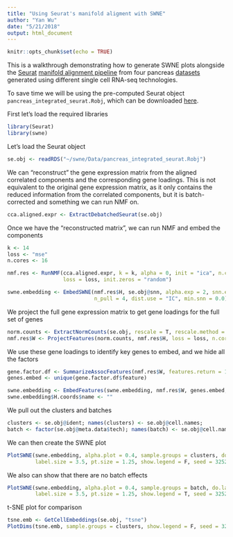 ```yaml
---
title: "Using Seurat's manifold aligment with SWNE"
author: "Yan Wu"
date: "5/21/2018"
output: html_document
---
```


```r
knitr::opts_chunk$set(echo = TRUE)
```

This is a walkthrough demonstrating how to generate SWNE plots alongside the [Seurat](http://satijalab.org/seurat/) [manifold alignment pipeline]() from four pancreas [datasets](http://bit.ly/IAexpmat) generated using different single cell RNA-seq technologies.

To save time we will be using the pre-computed Seurat object `pancreas_integrated_seurat.Robj`, which can be downloaded [here](ftp://genome-miner.ucsd.edu/swne_files/pancreas_integrated_seurat.Robj).


First let's load the required libraries
```r
library(Seurat)
library(swne)
```


Let's load the Seurat object
```r
se.obj <- readRDS("~/swne/Data/pancreas_integrated_seurat.Robj")
```


We can "reconstruct" the gene expression matrix from the aligned correlated components and the corresponding gene loadings. This is not equivalent to the original gene expression matrix, as it only contains the reduced information from the correlated components, but it is batch-corrected and something we can run NMF on.
```r
cca.aligned.expr <- ExtractDebatchedSeurat(se.obj)
```


Once we have the "reconstructed matrix", we can run NMF and embed the components
```r
k <- 14
loss <- "mse"
n.cores <- 16

nmf.res <- RunNMF(cca.aligned.expr, k = k, alpha = 0, init = "ica", n.cores = n.cores,
                  loss = loss, init.zeros = "random")

swne.embedding <- EmbedSWNE(nmf.res$H, se.obj@snn, alpha.exp = 2, snn.exp = 0.1, 
                            n_pull = 4, dist.use = "IC", min.snn = 0.0)
```


We project the full gene expression matrix to get gene loadings for the full set of genes
```r
norm.counts <- ExtractNormCounts(se.obj, rescale = T, rescale.method = "log", batch = NULL)
nmf.res$W <- ProjectFeatures(norm.counts, nmf.res$H, loss = loss, n.cores = n.cores)
```


We use these gene loadings to identify key genes to embed, and we hide all the factors
```r
gene.factor.df <- SummarizeAssocFeatures(nmf.res$W, features.return = 1)
genes.embed <- unique(gene.factor.df$feature)

swne.embedding <- EmbedFeatures(swne.embedding, nmf.res$W, genes.embed, n_pull = 4)
swne.embedding$H.coords$name <- ""
```


We pull out the clusters and batches
```r
clusters <- se.obj@ident; names(clusters) <- se.obj@cell.names;
batch <- factor(se.obj@meta.data$tech); names(batch) <- se.obj@cell.names
```


We can then create the SWNE plot
```r
PlotSWNE(swne.embedding, alpha.plot = 0.4, sample.groups = clusters, do.label = T, 
         label.size = 3.5, pt.size = 1.25, show.legend = F, seed = 3252354)
```


We also can show that there are no batch effects
```r
PlotSWNE(swne.embedding, alpha.plot = 0.4, sample.groups = batch, do.label = F, 
         label.size = 3.5, pt.size = 1.25, show.legend = T, seed = 3252354)
```


t-SNE plot for comparison
```r
tsne.emb <- GetCellEmbeddings(se.obj, "tsne")
PlotDims(tsne.emb, sample.groups = clusters, show.legend = F, seed = 3252354)
```
